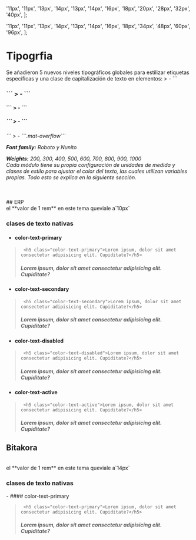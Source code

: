 

  '11px',
  '11px',
  '13px',
  '14px',
  '13px',
  '14px',
  '16px',
  '18px',
  '20px',
  '28px',
  '32px',
  '40px',
];

  '11px',
  '11px',
  '13px',
  '14px',
  '13px',
  '14px',
  '16px',
  '18px',
  '34px',
  '48px',
  '60px',
  '96px',
]; 


<style>
{`
  .bitakora-class{
    margin: 16px 0px;
  }
  .bitakora-class .color-text-primary{
    color:rgba(8, 21, 36, 0.87);
  }
  .bitakora-class .color-text-secondary{
    color:rgba(8, 21, 36, 0.6);
  }
  .bitakora-class .color-text-disabled{
    color:rgba(8, 21, 36, 0.6);
  }
  .bitakora-class .color-text-active{
    color:rgba(8, 21, 36, 0.54);
  }
`}
</style>

<Meta title="Design System/Tipografia" />

# Tipogrfia

<div class="mt-3"> 
Se añadieron 5 nuevos niveles tipográficos globales para estilizar etiquetas específicas y una clase de capitalización de texto en elementos: 
 > -  ```<h3>``` 
 > -  ```<h4>``` 
 > -  ```<h5>``` 
 > -  ```<h6>```
 > -  ```.mat-overflow```

 **Font family:** Roboto y Nunito

 **Weights:** 200, 300, 400, 500, 600, 700, 800, 900, 1000
<br/>
Cada módulo tiene su propia configuración de unidades de medida y clases de estilo para ajustar el color del texto, las cuales utilizan variables propias. Todo esto se explica en la siguiente sección.
</div>

<br/>
## ERP
<br/>
el **valor de 1 rem** en este tema queviale a`10px`
<Typeset fontSizes={typographyERP} />
<h3>clases de texto nativas</h3>

- #### color-text-primary 

> ```
>  <h5 class="color-text-primary">Lorem ipsum, dolor sit amet consectetur adipisicing elit. Cupiditate?</h5>
> ```
> <Canvas>
>   <h5 class=" color-text-primary">Lorem ipsum, dolor sit amet consectetur adipisicing elit. Cupiditate?</h5>
> </Canvas>

- #### color-text-secondary
> ```
>  <h5 class="color-text-secondary">Lorem ipsum, dolor sit amet consectetur adipisicing elit. Cupiditate?</h5>
> ```
> <Canvas>
>   <h5 class=" color-text-secondary">Lorem ipsum, dolor sit amet consectetur adipisicing elit. Cupiditate?</h5>
> </Canvas>

- #### color-text-disabled
> ```
>  <h5 class="color-text-disabled">Lorem ipsum, dolor sit amet consectetur adipisicing elit. Cupiditate?</h5>
> ```
> <Canvas>
>   <h5 class=" color-text-disabled">Lorem ipsum, dolor sit amet consectetur adipisicing elit. Cupiditate?</h5>
> </Canvas>

- #### color-text-active
> ```
>  <h5 class="color-text-active">Lorem ipsum, dolor sit amet consectetur adipisicing elit. Cupiditate?</h5>
> ```
> <Canvas>
>   <h5 class="color-text-active">Lorem ipsum, dolor sit amet consectetur adipisicing elit. Cupiditate?</h5>
> </Canvas>

## Bitakora
<br/>
el **valor de 1 rem** en este tema queviale a`14px`
<Typeset sampleText={SampleText} fontSizes={typographyBitakora}  />
<h3>clases de texto nativas</h3>

<div class="bitakora-class">
- #### color-text-primary 

> ```
>  <h5 class="color-text-primary">Lorem ipsum, dolor sit amet consectetur adipisicing elit. Cupiditate?</h5>
> ```
> <Canvas>
>   <h5 class=" color-text-primary">Lorem ipsum, dolor sit amet consectetur adipisicing elit. Cupiditate?</h5>
> </Canvas>
</div>




